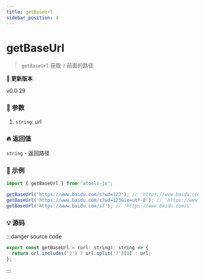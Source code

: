 ```yaml
---
title: getBaseUrl
sidebar_position: 4
---
```



# getBaseUrl

> `getBaseUrl` 获取 `?` 前面的路径

**:bookmark: 更新版本**

<Tag color="#1877F2">v0.0.29</Tag>

### :bento: 参数

1. `string`: url

### :fire: 返回值

`string` - 返回路径


### :rocket: 示例

```jsx
import { getBaseUrl } from 'atools-js';

getBaseUrl('https://www.baidu.com/s?wd=123'); // 'https://www.baidu.com/s'
getBaseUrl('https://www.baidu.com/s?wd=123&ie=utf-8'); // 'https://www.baidu.com/s'
getBaseUrl('https://www.baidu.com/s?'); // 'https://www.baidu.com/s'
```

### :bulb: 源码

:::danger source code

```js title="/atools/_browser/getBaseUrl.ts"
export const getBaseUrl = (url: string): string => {
  return url.includes('?') ? url.split('?')[0] : url;
};
```

:::

